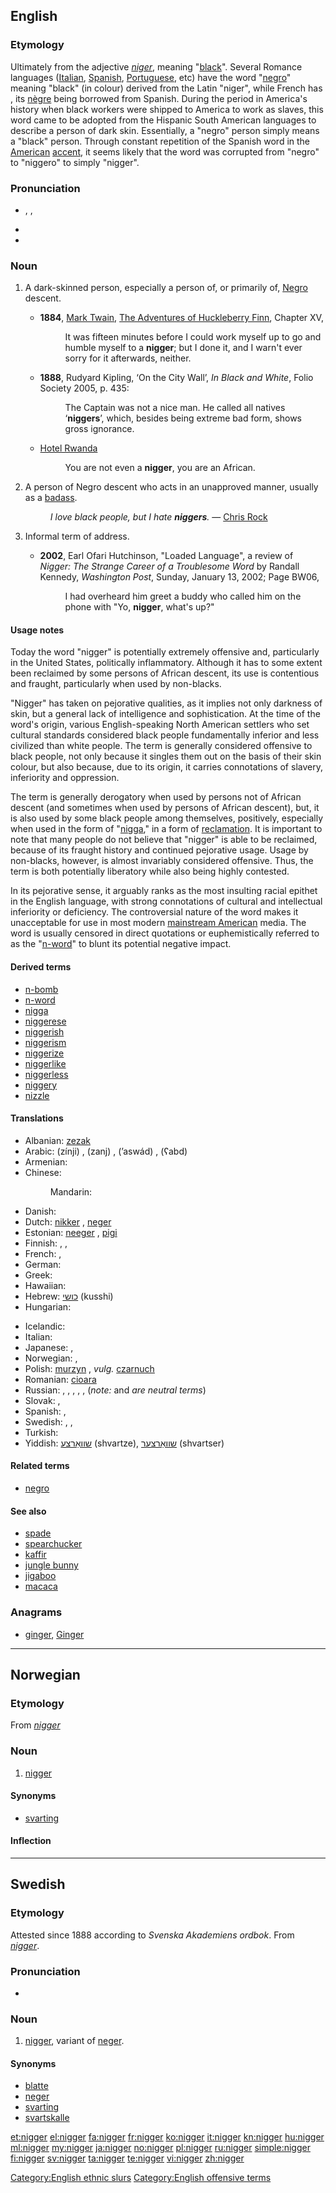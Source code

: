 ==English==
{{wikipedia}}

===Etymology===
Ultimately from the {{etyl|la}} adjective ''[[niger]]'', meaning "[[black]]". Several Romance languages ([[Italian]], [[Spanish]], [[Portuguese]], etc) have the word "[[negro]]" meaning "black" (in colour) derived from the Latin "niger", while French has {{term|noir}}, its [[nègre]] being borrowed from Spanish. During the period in America's history when black workers were shipped to America to work as slaves, this word came to be adopted from the Hispanic South American languages to describe a person of dark skin. Essentially, a "negro" person simply means a "black" person. Through constant repetition of the Spanish word in the [[American]] [[accent]], it seems likely that the word was corrupted from "negro" to "niggero" to simply "nigger".

===Pronunciation===
* {{enPR|nĭg'ə(r)}}, {{IPA|/ˈnɪɡə(ɹ)/}}, {{SAMPA|/"nIg@(r)/}}
* {{rhymes|ɪɡə(r)}}
* {{audio|En-us-ncalif-nigger.ogg|Audio (Northern California, US)}}

===Noun===
{{en-noun}}

# {{vulgar|see [[nigger#Usage notes|usage notes]]}} A dark-skinned person, especially a person of, or primarily of, [[Negro]] descent.
#* '''1884''', [[w:Mark Twain|Mark Twain]], [[s:The Adventures of Huckleberry Finn/Chapter XV|The Adventures of Huckleberry Finn]], Chapter XV,
#*: It was fifteen minutes before I could work myself up to go and humble myself to a '''nigger'''; but I done it, and I warn't ever sorry for it afterwards, neither.
#* '''1888''', Rudyard Kipling, ‘On the City Wall’, ''In Black and White'', Folio Society 2005, p. 435:
#*: The Captain was not a nice man. He called all natives ‘'''niggers'''’, which, besides being extreme bad form, shows gross ignorance.
#* {{rfdate}}[[w:Hotel Rwanda|Hotel Rwanda]]
#*: You are not even a '''nigger''', you are an African.
# {{slang|often considered|_|offensive}} A person of Negro descent who acts in an unapproved manner, usually as a [[badass]].
#: ''I love black people, but I hate '''niggers'''.'' — [[w:Chris Rock|Chris Rock]]
# {{African American Vernacular English}} Informal term of address.
#* '''2002''', Earl Ofari Hutchinson, "Loaded Language", a review of ''Nigger: The Strange Career of a Troublesome Word'' by Randall Kennedy, ''Washington Post'', Sunday, January 13, 2002; Page BW06,
#*: I had overheard him greet a buddy who called him on the phone with "Yo, '''nigger''', what's up?"

====Usage notes====
Today the word "nigger" is potentially extremely offensive and, particularly in the United States, politically inflammatory. Although it has to some extent been reclaimed by some persons of African descent, its use is contentious and fraught, particularly when used by non-blacks.

"Nigger" has taken on pejorative qualities, as it implies not only darkness of skin, but a general lack of intelligence and sophistication. At the time of the word's origin, various English-speaking North American settlers who set cultural standards considered black people fundamentally inferior and less civilized than white people. The term is generally considered offensive to black people, not only because it singles them out on the basis of their skin colour, but also because, due to its origin, it carries connotations of slavery, inferiority and oppression.

The term is generally derogatory when used by persons not of African descent (and sometimes when used by persons of African descent), but, it is also used by some black people among themselves, positively, especially when used in the form of "[[nigga]]," in a form of [[reclamation]]. It is important to note that many people do not believe that "nigger" is able to be reclaimed, because of its fraught history and continued pejorative usage. Usage by non-blacks, however, is almost invariably considered offensive. Thus, the term is both potentially liberatory while also being highly contested.

In its pejorative sense, it arguably ranks as the most insulting racial epithet in the English language, with strong connotations of cultural and intellectual inferiority or deficiency. The controversial nature of the word makes it unacceptable for use in most modern [[mainstream American]] media. The word is usually censored in direct quotations or euphemistically referred to as the "[[n-word]]" to blunt its potential negative impact.

====Derived terms====
* [[n-bomb]]
* [[n-word]]
* [[nigga]]
* [[niggerese]]
* [[niggerish]]
* [[niggerism]]
* [[niggerize]]
* [[niggerlike]]
* [[niggerless]]
* [[niggery]]
* [[nizzle]]

====Translations====
{{trans-top|negro person}}
* Albanian: [[zezak]]
* Arabic: {{Arab|[[زنجي]]}} (zínji) {{m}}, {{Arab|[[زنج]]}} (zanj) {{m}}, {{Arab|[[أسود|أسْوَد]]}} (’aswád) {{m}}, {{Arab|[[عبد|عَبْدٌ]]}} (ʕabd) {{m}}
* Armenian: {{t|hy|նեգր|tr=negr}}
* Chinese:
*: Mandarin: {{t|zh|黑鬼|tr=hēiguǐ|sc=Hani}}
* Danish: {{t+|da|neger}}
* Dutch: [[nikker]] {{m}}, [[neger]] {{m}}
* Estonian: [[neeger]] {{qualifier|not offensive}}, [[pigi]] {{qualifier|offensive}}
* Finnish: {{t+|fi|neekeri}}, {{t+|fi|nekru}}, {{t|fi|lakupekka}}
* French: {{t+|fr|bougnoule}}, {{t+|fr|nègre}}
* German: {{t+|de|Neger|m}}
* Greek: {{t|el|αράπης|m|tr=arápis|sc=Grek}}
* Hawaiian: {{tø|haw|nika}}
* Hebrew: [[כושי]] (kusshi)
* Hungarian: {{t-|hu|néger}}
{{trans-mid}}
* Icelandic: {{t-|is|negri}}
* Italian: {{t+|it|negro}}
* Japanese: {{t|ja|ニガー|tr=nigā|sc=Jpan}}, {{t|ja|黒いやつ|tr=kuroi yatsu|sc=Jpan}}
* Norwegian: {{t-|no|svarting}}, {{t-|no|sotrør}}
* Polish: [[murzyn]] {{m}}, ''vulg.'' [[czarnuch]] {{m}}
* Romanian: [[cioara]] {{f}}
* Russian: {{t|ru|негритос|m|tr=negritós|sc=Cyrl}}, {{t|ru|негритоска|f|tr=negritóska|sc=Cyrl}}, {{t|ru|черномазый|m|tr=černomázyj|sc=Cyrl}}, {{t|ru|черномазая|f|tr=černomázaja|sc=Cyrl}}, {{t|ru|ниггер|m|tr=nígger|sc=Cyrl}}, {{t+|ru|чёрный|m|tr=čórnyj}} (''note:'' {{t+|ru|негр|m|tr=negr}} and {{t+|ru|негритянка|f|tr=negritjánka}} ''are neutral terms'')
* Slovak: {{t-|sk|neger|m}}, {{t-|sk|negri|p}}
* Spanish: {{t-|es|mayate}}, {{t+|es|negro}}
* Swedish: {{t+|sv|neger}}, {{t+|sv|nigger}}, {{t+|sv|svarting}}
* Turkish: {{t+|tr|zenci}}
* Yiddish: [[שוואַרצע]] (shvartze), [[שוואַרצער]] (shvartser)
{{trans-bottom}}

====Related terms====
* [[negro]]

====See also====
* [[spade]]
* [[spearchucker]]
* [[kaffir]]
* [[jungle bunny]]
* [[jigaboo]]
* [[macaca]]

===Anagrams===
* [[ginger#English|ginger]], [[Ginger#English|Ginger]]

[[Category:English ethnic slurs]]
[[Category:English offensive terms]]
----

==Norwegian==
{{wikipedia|lang=no}}

===Etymology===
From {{etyl|en|no}} ''[[#English|nigger]]''

===Noun===
{{infl|no|noun|g=m}}

# {{vulgar|lang=no}} [[#English|nigger]]

====Synonyms====
* [[svarting]]

====Inflection====
{{no-noun-infl|nb-class=m4|nn-class=m1}}

----

==Swedish==
{{wikipedia|lang=sv}}

===Etymology===
Attested since 1888 according to ''Svenska Akademiens ordbok''. From {{etyl|en|sv}} ''[[#English|nigger]]''.

===Pronunciation===
* {{IPA|/ˈnɪɡːer/|lang=sv}}

===Noun===
{{sv-noun|g=c}}
{{sv-noun-irreg-c|2=niggern|3=niggrer|4=niggrerna|6=niggerns|7=niggrers|8=niggrernas}}

# {{vulgar|dated|lang=sv}} [[#English|nigger]], variant of [[neger]].

====Synonyms====
* [[blatte]]
* [[neger]]
* [[svarting]]
* [[svartskalle]]

[[et:nigger]]
[[el:nigger]]
[[fa:nigger]]
[[fr:nigger]]
[[ko:nigger]]
[[it:nigger]]
[[kn:nigger]]
[[hu:nigger]]
[[ml:nigger]]
[[my:nigger]]
[[ja:nigger]]
[[no:nigger]]
[[pl:nigger]]
[[ru:nigger]]
[[simple:nigger]]
[[fi:nigger]]
[[sv:nigger]]
[[ta:nigger]]
[[te:nigger]]
[[vi:nigger]]
[[zh:nigger]]